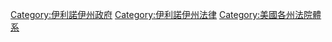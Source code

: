 [[Category:伊利諾伊州政府|Category:伊利諾伊州政府]]
[[Category:伊利諾伊州法律|Category:伊利諾伊州法律]]
[[Category:美國各州法院體系|Category:美國各州法院體系]]